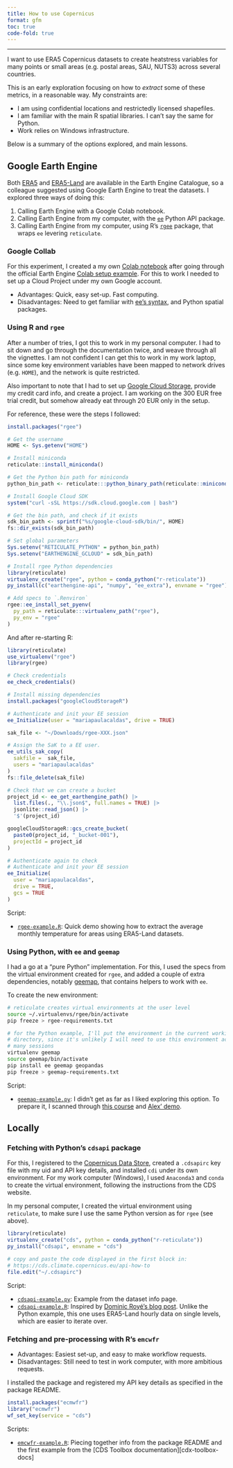 ```yaml
---
title: How to use Copernicus
format: gfm
toc: true
code-fold: true
---
```


---

I want to use ERA5 Copernicus datasets to create heatstress variables for many 
points or small areas (e.g. postal areas, SAU, NUTS3) across several countries.

This is an early exploration focusing on how to _extract_ some of these metrics,
in a reasonable way. My constraints are:

- I am using confidential locations and restrictedly licensed shapefiles.
- I am familiar with the main R spatial libraries. I can't say the same for Python.
- Work relies on Windows infrastructure.

Below is a summary of the options explored, and main lessons.

## Google Earth Engine

Both [ERA5] and [ERA5-Land] are available in the Earth Engine Catalogue, so a 
colleague suggested using Google Earth Engine to treat the datasets. I explored
three ways of doing this: 

1. Calling Earth Engine with a Google Colab notebook.
1. Calling Earth Engine from my computer, with the [`ee`][ee-install] Python 
   API package.
1. Calling Earth Engine from my computer, using R's [`rgee`][rgee-readme] 
   package, that wraps `ee` levering `reticulate`.

### Google Collab

For this experiment, I created a my own [Colab notebook][my-colab] after going 
through the official Earth Engine [Colab setup example][their-colab]. For this 
to work I needed to set up a Cloud Project under my own Google account.

- Advantages: Quick, easy set-up. Fast computing.
- Disadvantages: Need to get familiar with [ee's syntax][ee-docs], and Python
  spatial packages.

### Using R and `rgee`

After a number of tries, I got this to work in my personal computer. I had to 
sit down and go through the documentation twice, and weave through all the 
vignettes. I am not confident I can get this to work in my work laptop, since 
some key environment variables have been mapped to network drives (e.g. `HOME`), 
and the network is quite restricted. 

Also important to note that I had to set up [Google Cloud Storage][cloud-storage], 
provide my credit card info, and create a project. I am working on the 300 EUR
free trial credit, but somehow already eat through 20 EUR only in the setup.

For reference, these were the steps I followed:

```r
install.packages("rgee")

# Get the username
HOME <- Sys.getenv("HOME")

# Install miniconda
reticulate::install_miniconda()

# Get the Python bin path for miniconda
python_bin_path <- reticulate:::python_binary_path(reticulate::miniconda_path())

# Install Google Cloud SDK
system("curl -sSL https://sdk.cloud.google.com | bash")

# Get the bin path, and check if it exists
sdk_bin_path <- sprintf("%s/google-cloud-sdk/bin/", HOME)
fs::dir_exists(sdk_bin_path)

# Set global parameters
Sys.setenv("RETICULATE_PYTHON" = python_bin_path)
Sys.setenv("EARTHENGINE_GCLOUD" = sdk_bin_path)

# Install rgee Python dependencies
library(reticulate)
virtualenv_create("rgee", python = conda_python("r-reticulate"))
py_install(c("earthengine-api", "numpy", "ee_extra"), envname = "rgee")

# Add specs to `.Renviron`
rgee::ee_install_set_pyenv(
  py_path = reticulate:::virtualenv_path("rgee"),
  py_env = "rgee"
)
```

And  after re-starting R:

```r
library(reticulate)
use_virtualenv("rgee")
library(rgee)

# Check credentials
ee_check_credentials()

# Install missing dependencies
install.packages("googleCloudStorageR")

# Authenticate and init your EE session
ee_Initialize(user = "mariapaulacaldas", drive = TRUE)

sak_file <- "~/Downloads/rgee-XXX.json"

# Assign the SaK to a EE user.
ee_utils_sak_copy(
  sakfile =  sak_file,
  users = "mariapaulacaldas"
)
fs::file_delete(sak_file)

# Check that we can create a bucket
project_id <- ee_get_earthengine_path() |> 
  list.files(., "\\.json$", full.names = TRUE) |> 
  jsonlite::read_json() |> 
  '$'(project_id)

googleCloudStorageR::gcs_create_bucket(
  paste0(project_id, "_bucket-001"), 
  projectId = project_id
)

# Authenticate again to check
# Authenticate and init your EE session
ee_Initialize(
  user = "mariapaulacaldas",
  drive = TRUE, 
  gcs = TRUE
)
```

Script: 

- [`rgee-example.R`][rgee-example]: Quick demo showing how to extract the 
  average monthly temperature for areas using ERA5-Land datasets.

### Using Python, with `ee` and `geemap`

I had a go at a "pure Python" implementation. For this, I used the specs from 
the virtual environment created for `rgee`, and added a couple of extra 
dependencies, notably [geemap](https://geemap.org), that contains helpers to 
work with `ee`.

To create the new environment:

```bash
# reticulate creates virtual environments at the user level
source ~/.virtualenvs/rgee/bin/activate
pip freeze > rgee-requirements.txt

# for the Python example, I'll put the environment in the current working 
# directory, since it's unlikely I will need to use this environment across 
# many sessions
virtualenv geemap
source geemap/bin/activate
pip install ee geemap geopandas
pip freeze > geemap-requirements.txt
```

Script:

- [`geemap-example.py`][geemap-example]: I didn't get as far as I liked 
  exploring this option. To prepare it, I scanned through 
  [this course][eewpython] and [Alex' demo][alex-uhi-demo].


## Locally

### Fetching with Python's `cdsapi` package

For this, I registered to the [Copernicus Data Store][cds-register], created 
a `.cdsapirc` key file with my uid and API key details, and installed `cdi` 
under its own environment. For my work computer (Windows), I used `Anaconda3` 
and `conda` to create the virtual environment, following the instructions from 
the CDS website.

In my personal computer, I created the virtual environment using `reticulate`, 
to make sure I use the same Python version as for `rgee` (see above).

```r
library(reticulate)
virtualenv_create("cds", python = conda_python("r-reticulate"))
py_install("cdsapi", envname = "cds")

# copy and paste the code displayed in the first block in:
# https://cds.climate.copernicus.eu/api-how-to
file.edit("~/.cdsapirc")
```

Script:

- [`cdsapi-example.py`](cdsapi-example.py): Example from the dataset info page.
- [`cdsapi-example.R`](cdsapi-example.R): Inspired by 
  [Dominic Royé's blog post][cdsapi-reticulate]. Unlike the Python example, 
  this one uses ERA5-Land hourly data on single levels, which are easier to 
  iterate over.
  
### Fetching and pre-processing with R's `emcwfr`

- Advantages: Easiest set-up, and easy to make workflow requests.
- Disadvantages: Still need to test in work computer, with more ambitious 
  requests.

I installed the package and registered my API key details as specified in the 
package README.

```r
install.packages("ecmwfr")
library("ecmwfr")
wf_set_key(service = "cds")
```

Scripts:

- [`emcwfr-example.R`](emcwfr-example.R): Piecing together info from the package
  README and the first example from the 
  [CDS Toolbox documentation][cdx-toolbox-docs]


[alex-uhi-demo]: https://gitlab.algobank.oecd.org/Alexandre.BANQUET/oecd-earth-engine-training/-/blob/main/Urban%20Heat%20Island%20Intensity.ipynb?ref_type=heads
[cdsapi-example]: https://cds.climate.copernicus.eu/cdsapp#!/dataset/reanalysis-era5-land?tab=form
[cdsapi-reticulate]: https://dominicroye.github.io/en/2018/access-to-climate-reanalysis-data-from-r/
[cds-register]: https://cds.climate.copernicus.eu/user/register
[cds-toolbox-docs]: https://cds.climate.copernicus.eu/toolbox/doc/index.html
[eewpython]: https://github.com/csaybar/EEwPython
[emcwfr]: https://github.com/bluegreen-labs/ecmwfr#workflow-requests
[ERA5]: https://developers.google.com/earth-engine/datasets/tags/era5-land
[ERA5-Land]: https://developers.google.com/earth-engine/datasets/tags/era5-land
[geemap-example]: geemap-example.py
[ee-install]: https://developers.google.com/earth-engine/guides/python_install
[rgee-readme]: https://r-spatial.github.io/rgee/
[rgee-example]: rgee-exemple.R
[my-colab]: https://colab.research.google.com/drive/1n6cFYQDVKxIGmUtNRwbpmRZ97rYxqAsK
[their-colab]: https://colab.research.google.com/github/google/earthengine-community/blob/master/guides/linked/ee-api-colab-setup.ipynb
[ee-docs]: https://developers.google.com/earth-engine/apidocs/ee-image
[cloud-storage]: https://r-spatial.github.io/rgee/articles/rgee05.html
